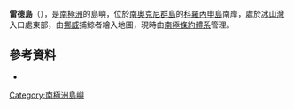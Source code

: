 {{coord|60|41|S|45|30|W|display=title}}

'''雷德島'''（{{lang-en|Reid Island}}），是[[南極洲|南極洲]]的島嶼，位於[[南奧克尼群島|南奧克尼群島]]的[[科羅內申島|科羅內申島]]南岸，處於[[冰山灣|冰山灣]]入口處東部，由[[挪威|挪威]]捕鯨者繪入地圖，現時由[[南極條約體系|南極條約體系]]管理。

==參考資料==
* {{usgs-gazetteer}}

{{Antarctica-geo-stub}}
[[Category:南極洲島嶼|Category:南極洲島嶼]]